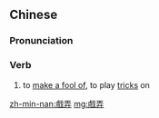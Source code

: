 {{also|戏弄}}
==Chinese==
{{zh-forms|s=戏弄}}

===Pronunciation===
{{zh-pron
|m=xìnòng
|h=pfs=hi-nung
|mn=hì-lāng/qz:hì-lōng
|cat=v
}}

===Verb===
{{zh-verb}}

# to [[make a fool of]], to play [[trick]]s on

[[zh-min-nan:戲弄]]
[[mg:戲弄]]